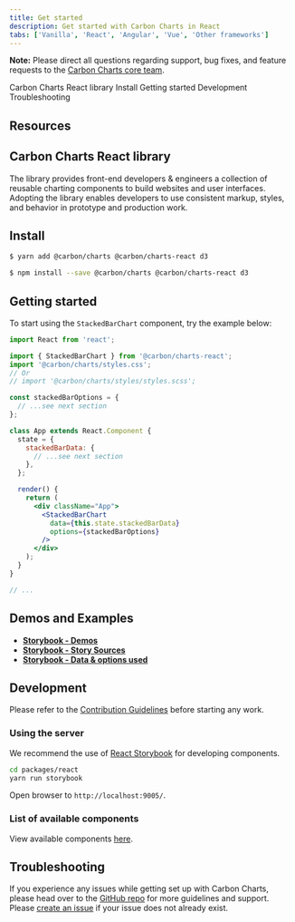 ```yaml
---
title: Get started
description: Get started with Carbon Charts in React
tabs: ['Vanilla', 'React', 'Angular', 'Vue', 'Other frameworks']
---
```



<InlineNotification>

**Note:** Please direct all questions regarding support, bug fixes, and feature
requests to the
[Carbon Charts core team](https://github.com/carbon-design-system/carbon-charts#core-team).

</InlineNotification>

<AnchorLinks>

<AnchorLink>Carbon Charts React library</AnchorLink>
<AnchorLink>Install</AnchorLink>
<AnchorLink>Getting started</AnchorLink>
<AnchorLink>Development</AnchorLink>
<AnchorLink>Troubleshooting</AnchorLink>

</AnchorLinks>

## Resources

<Row className="resource-card-group">

<Column colMd={4} colLg={4} noGutterSm>
  <ResourceCard
    subTitle="Try Carbon Charts React components with CodeSandbox."
    href="https://codesandbox.io/s/carbon-charts-react-isck2">
    <MdxIcon name="codesandbox" />
  </ResourceCard>
</Column>

  <Column colMd={4} colLg={4} noGutterSm>
    <ResourceCard
      subTitle="Carbon Charts React"
      href="https://github.com/carbon-design-system/carbon-charts/tree/master/packages/react"
    >
      <MdxIcon name="github" />
    </ResourceCard>
  </Column>
</Row>

## Carbon Charts React library

The library provides front-end developers & engineers a collection of reusable
charting components to build websites and user interfaces. Adopting the library
enables developers to use consistent markup, styles, and behavior in prototype
and production work.

## Install

<Title> Using yarn </Title>

```bash
$ yarn add @carbon/charts @carbon/charts-react d3
```

<Title> If you prefer npm </Title>

```bash
$ npm install --save @carbon/charts @carbon/charts-react d3
```

## Getting started

To start using the `StackedBarChart` component, try the example below:

```jsx
import React from 'react';

import { StackedBarChart } from '@carbon/charts-react';
import '@carbon/charts/styles.css';
// Or
// import '@carbon/charts/styles/styles.scss';

const stackedBarOptions = {
  // ...see next section
};

class App extends React.Component {
  state = {
    stackedBarData: {
      // ...see next section
    },
  };

  render() {
    return (
      <div className="App">
        <StackedBarChart
          data={this.state.stackedBarData}
          options={stackedBarOptions}
        />
      </div>
    );
  }
}

// ...
```

<DataOptionsSection />

## Demos and Examples

- **[Storybook - Demos](https://carbon-design-system.github.io/carbon-charts/react)**
- **[Storybook - Story Sources](https://github.com/carbon-design-system/carbon-charts/tree/master/packages/react/stories)**
- **[Storybook - Data & options used](https://github.com/carbon-design-system/carbon-charts/tree/master/packages/core/demo/demo-data)**

## Development

Please refer to the
[Contribution Guidelines](https://github.com/carbon-design-system/carbon-charts/blob/master/CONTRIBUTING.md)
before starting any work.

### Using the server

We recommend the use of
[React Storybook](https://github.com/storybookjs/storybook/tree/next/app/react)
for developing components.

<Title> Start the server </Title>

```bash
cd packages/react
yarn run storybook
```

Open browser to `http://localhost:9005/`.

### List of available components

View available components
[here](https://github.com/carbon-design-system/carbon-charts#component-status).

## Troubleshooting

If you experience any issues while getting set up with Carbon Charts, please
head over to the
[GitHub repo](https://github.com/carbon-design-system/carbon-charts) for more
guidelines and support. Please
[create an issue](https://github.com/carbon-design-system/carbon-charts/issues)
if your issue does not already exist.
